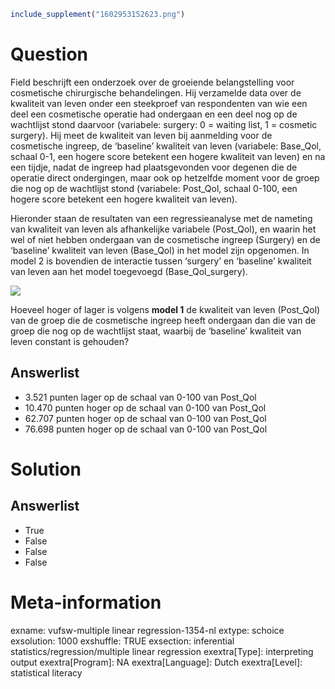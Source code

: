 ```r
include_supplement("1602953152623.png")
```

Question
========
Field beschrijft een onderzoek over de groeiende belangstelling voor
cosmetische chirurgische behandelingen. Hij verzamelde data over de
kwaliteit van leven onder een steekproef van respondenten van wie een
deel een cosmetische operatie had ondergaan en een deel nog op de
wachtlijst stond daarvoor (variabele: surgery: 0 = waiting list, 1 =
cosmetic surgery). Hij meet de kwaliteit van leven bij aanmelding voor
de cosmetische ingreep, de ‘baseline’ kwaliteit van leven (variabele:
Base\_Qol, schaal 0-1, een hogere score betekent een hogere kwaliteit
van leven) en na een tijdje, nadat de ingreep had plaatsgevonden voor
degenen die de operatie direct ondergingen, maar ook op hetzelfde moment
voor de groep die nog op de wachtlijst stond (variabele: Post\_Qol,
schaal 0-100, een hogere score betekent een hogere kwaliteit van
leven).  
  
Hieronder staan de resultaten van een regressieanalyse met de nameting
van kwaliteit van leven als afhankelijke variabele (Post\_Qol), en
waarin het wel of niet hebben ondergaan van de cosmetische ingreep
(Surgery) en de ‘baseline’ kwaliteit van leven (Base\_Qol) in het model
zijn opgenomen. In model 2 is bovendien de interactie tussen ‘surgery’
en ‘baseline’ kwaliteit van leven aan het model toegevoegd
(Base\_Qol\_surgery).  
  
![](1602953152623.png)
  
Hoeveel hoger of lager is volgens **model 1** de kwaliteit van leven
(Post\_Qol) van de groep die de cosmetische ingreep heeft ondergaan dan
die van de groep die nog op de wachtlijst staat, waarbij de ‘baseline’
kwaliteit van leven constant is gehouden?

Answerlist
----------
* 3.521 punten lager op de schaal van 0-100 van Post\_Qol
* 10.470 punten hoger op de schaal van 0-100 van Post\_Qol
* 62.707 punten hoger op de schaal van 0-100 van Post\_Qol
* 76.698 punten hoger op de schaal van 0-100 van Post\_Qol

Solution
========










Answerlist
----------
* True
* False
* False
* False

Meta-information
================
exname: vufsw-multiple linear regression-1354-nl
extype: schoice
exsolution: 1000
exshuffle: TRUE
exsection: inferential statistics/regression/multiple linear regression
exextra[Type]: interpreting output
exextra[Program]: NA
exextra[Language]: Dutch
exextra[Level]: statistical literacy

